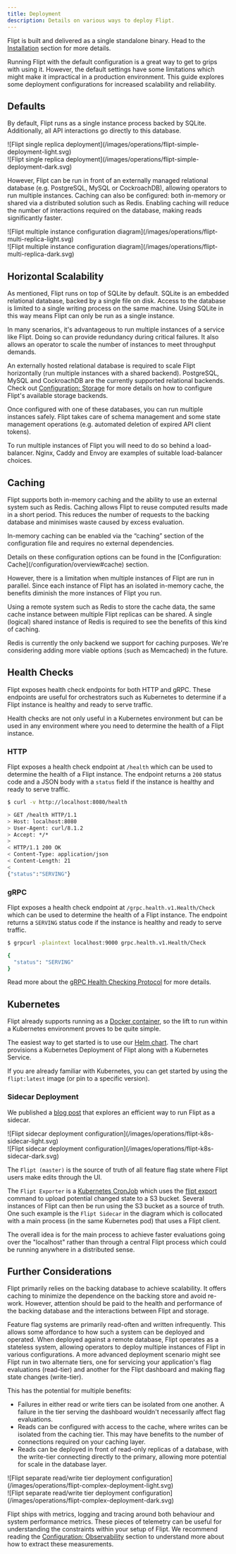 ```yaml
---
title: Deployment
description: Details on various ways to deploy Flipt.
---
```


Flipt is built and delivered as a single standalone binary.
Head to the [Installation](/installation) section for more details.

Running Flipt with the default configuration is a great way to get to grips with using it.
However, the default settings have some limitations which might make it impractical in a production environment.
This guide explores some deployment configurations for increased scalability and reliability.

## Defaults

By default, Flipt runs as a single instance process backed by SQLite. Additionally, all API interactions go directly to this database.

<Frame>
<div className="block dark:hidden">
  ![Flipt single replica deployment](/images/operations/flipt-simple-deployment-light.svg)
</div>

<div className="hidden dark:block">
  ![Flipt single replica deployment](/images/operations/flipt-simple-deployment-dark.svg)
</div>
</Frame>

However, Flipt can be run in front of an externally managed relational database (e.g. PostgreSQL, MySQL or CockroachDB), allowing operators to run multiple instances. Caching can also be configured: both in-memory or shared via a distributed solution such as Redis. Enabling caching will reduce the number of interactions required on the database, making reads significantly faster.

<Frame>
<div className="block dark:hidden">
  ![Flipt multiple instance configuration diagram](/images/operations/flipt-multi-replica-light.svg)
</div>

<div className="hidden dark:block">
  ![Flipt multiple instance configuration diagram](/images/operations/flipt-multi-replica-dark.svg)
</div>
</Frame>

## Horizontal Scalability

As mentioned, Flipt runs on top of SQLite by default. SQLite is an embedded relational database, backed by a single file on disk. Access to the database is limited to a single writing process on the same machine.
Using SQLite in this way means Flipt can only be run as a single instance.

In many scenarios, it's advantageous to run multiple instances of a service like Flipt. Doing so can provide redundancy during critical failures. It also allows an operator to scale the number of instances to meet throughput demands.

An externally hosted relational database is required to scale Flipt horizontally (run multiple instances with a shared backend). PostgreSQL, MySQL and CockroachDB are the currently supported relational backends. Check out [Configuration: Storage](/configuration/storage) for more details on how to configure Flipt's available storage backends.

Once configured with one of these databases, you can run multiple instances safely. Flipt takes care of schema management and some state management operations (e.g. automated deletion of expired API client tokens).

<Note>
  To run multiple instances of Flipt you will need to do so behind a
  load-balancer. Nginx, Caddy and Envoy are examples of suitable load-balancer
  choices.
</Note>

## Caching

Flipt supports both in-memory caching and the ability to use an external system such as Redis.
Caching allows Flipt to reuse computed results made in a short period. This reduces the number of requests to the backing database and minimises waste caused by excess evaluation.

In-memory caching can be enabled via the “caching” section of the configuration file and requires no external dependencies.

<Info>
  Details on these configuration options can be found in the [Configuration:
  Cache](/configuration/overview#cache) section.
</Info>

However, there is a limitation when multiple instances of Flipt are run in parallel.
Since each instance of Flipt has an isolated in-memory cache, the benefits diminish the more instances of Flipt you run.

Using a remote system such as Redis to store the cache data, the same cache instance between multiple Flipt replicas can be shared. A single (logical) shared instance of Redis is required to see the benefits of this kind of caching.

Redis is currently the only backend we support for caching purposes. We're considering adding more viable options (such as Memcached) in the future.

## Health Checks

Flipt exposes health check endpoints for both HTTP and gRPC. These endpoints are useful for orchestrators such as Kubernetes to determine if a Flipt instance is healthy and ready to serve traffic.

<Note>
  Health checks are not only useful in a Kubernetes environment but can be used
  in any environment where you need to determine the health of a Flipt instance.
</Note>

### HTTP

Flipt exposes a health check endpoint at `/health` which can be used to determine the health of a Flipt instance. The endpoint returns a `200` status code and a JSON body with a `status` field if the instance is healthy and ready to serve traffic.

```bash
$ curl -v http://localhost:8080/health

> GET /health HTTP/1.1
> Host: localhost:8080
> User-Agent: curl/8.1.2
> Accept: */*
>
< HTTP/1.1 200 OK
< Content-Type: application/json
< Content-Length: 21
<
{"status":"SERVING"}
```

### gRPC

Flipt exposes a health check endpoint at `/grpc.health.v1.Health/Check` which can be used to determine the health of a Flipt instance. The endpoint returns a `SERVING` status code if the instance is healthy and ready to serve traffic.

```bash
$ grpcurl -plaintext localhost:9000 grpc.health.v1.Health/Check

{
  "status": "SERVING"
}
```

Read more about the [gRPC Health Checking Protocol](https://grpc.io/docs/guides/health-checking/) for more details.

## Kubernetes

Flipt already supports running as a [Docker container](/installation#docker), so the lift to run within a Kubernetes environment proves to be quite simple.

The easiest way to get started is to use our [Helm chart](installation#kubernetes-helm). The chart provisions a Kubernetes Deployment of Flipt along with a Kubernetes Service.

If you are already familiar with Kubernetes, you can get started by using the `flipt:latest` image (or pin to a specific version).

### Sidecar Deployment

We published a [blog post](https://www.flipt.io/blog/flipt-as-a-sidecar) that explores an efficient way to run Flipt as a sidecar.

<Frame>
<div className="block dark:hidden">
  ![Flipt sidecar deployment configuration](/images/operations/flipt-k8s-sidecar-light.svg)
</div>

<div className="hidden dark:block">
  ![Flipt sidecar deployment configuration](/images/operations/flipt-k8s-sidecar-dark.svg)
</div>
</Frame>

The `Flipt (master)` is the source of truth of all feature flag state where Flipt users make edits through the UI.

The `Flipt Exporter` is a [Kubernetes CronJob](https://kubernetes.io/docs/concepts/workloads/controllers/cron-jobs/) which uses the [flipt export](/cli/commands/export) command to upload potential changed state to a S3 bucket. Several instances of Flipt can then be run using the S3 bucket as a source of truth. One such example is the `Flipt Sidecar` in the diagram which is collocated with a main process (in the same Kubernetes pod) that uses a Flipt client.

The overall idea is for the main process to achieve faster evaluations going over the "localhost" rather than through a central Flipt process which could be running anywhere in a distributed sense.

## Further Considerations

Flipt primarily relies on the backing database to achieve scalability. It offers caching to minimize the dependence on the backing store and avoid re-work. However, attention should be paid to the health and performance of the backing database and the interactions between Flipt and storage.

Feature flag systems are primarily read-often and written infrequently. This allows some affordance to how such a system can be deployed and operated. When deployed against a remote database, Flipt operates as a stateless system, allowing operators to deploy multiple instances of Flipt in various configurations. A more advanced deployment scenario might see Flipt run in two alternate tiers, one for servicing your application's flag evaluations (read-tier) and another for the Flipt dashboard and making flag state changes (write-tier).

This has the potential for multiple benefits:

- Failures in either read or write tiers can be isolated from one another. A failure in the tier serving the dashboard wouldn't necessarily affect flag evaluations.
- Reads can be configured with access to the cache, where writes can be isolated from the caching tier. This may have benefits to the number of connections required on your caching layer.
- Reads can be deployed in front of read-only replicas of a database, with the write-tier connecting directly to the primary, allowing more potential for scale in the database layer.

<Frame>
<div className="block dark:hidden">
  ![Flipt separate read/write tier deployment configuration](/images/operations/flipt-complex-deployment-light.svg)
</div>

<div className="hidden dark:block">
  ![Flipt separate read/write tier deployment configuration](/images/operations/flipt-complex-deployment-dark.svg)
</div>
</Frame>

Flipt ships with metrics, logging and tracing around both behaviour and system performance metrics. These pieces of telemetry can be useful for understanding the constraints within your setup of Flipt. We recommend reading the [Configuration: Observability](/configuration/observability) section to understand more about how to extract these measurements.
